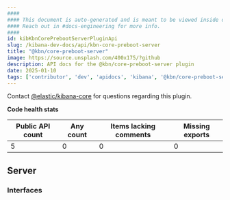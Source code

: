 ```yaml
---
####
#### This document is auto-generated and is meant to be viewed inside our experimental, new docs system.
#### Reach out in #docs-engineering for more info.
####
id: kibKbnCorePrebootServerPluginApi
slug: /kibana-dev-docs/api/kbn-core-preboot-server
title: "@kbn/core-preboot-server"
image: https://source.unsplash.com/400x175/?github
description: API docs for the @kbn/core-preboot-server plugin
date: 2025-01-10
tags: ['contributor', 'dev', 'apidocs', 'kibana', '@kbn/core-preboot-server']
---
```




Contact [@elastic/kibana-core](https://github.com/orgs/elastic/teams/kibana-core) for questions regarding this plugin.

**Code health stats**

| Public API count  | Any count | Items lacking comments | Missing exports |
|-------------------|-----------|------------------------|-----------------|
| 5 | 0 | 0 | 0 |

## Server

### Interfaces
<DocDefinitionList data={kbnCorePrebootServerObj.server.interfaces}/>

